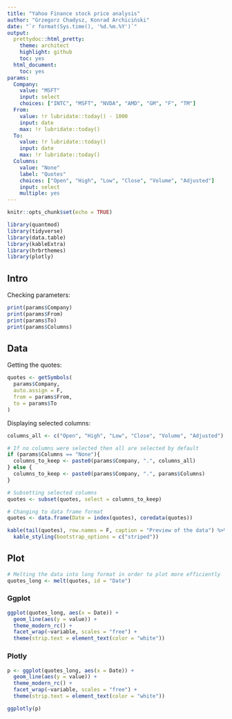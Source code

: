 ```yaml
---
title: "Yahoo Finance stock price analysis"
author: "Grzegorz Chadysz, Konrad Archiciński"
date: "`r format(Sys.time(), '%d.%m.%Y')`"
output:
  prettydoc::html_pretty:
    theme: architect
    highlight: github
    toc: yes
  html_document:
    toc: yes
params:
  Company:
    value: "MSFT"
    input: select
    choices: ["INTC", "MSFT", "NVDA", "AMD", "GM", "F", "TM"]
  From: 
    value: !r lubridate::today() - 1000
    input: date
    max: !r lubridate::today()
  To:
    value: !r lubridate::today()
    input: date
    max: !r lubridate::today()
  Columns: 
    value: "None"
    label: "Quotes"
    choices: ["Open", "High", "Low", "Close", "Volume", "Adjusted"]
    input: select
    multiple: yes
---
```


```r
knitr::opts_chunk$set(echo = TRUE)
```

```r
library(quantmod)
library(tidyverse)
library(data.table)
library(kableExtra)
library(hrbrthemes)
library(plotly)
```

## Intro

Checking parameters:

```r
print(params$Company)
print(params$From)
print(params$To)
print(params$Columns)
```

## Data

Getting the quotes:

```r
quotes <- getSymbols(
  params$Company,
  auto.assign = F,
  from = params$From,
  to = params$To
)
```

Displaying selected columns:

```r
columns_all <- c("Open", "High", "Low", "Close", "Volume", "Adjusted")

# If no columns were selected then all are selected by default
if (params$Columns == "None"){
  columns_to_keep <- paste0(params$Company, ".", columns_all)
} else {
  columns_to_keep <- paste0(params$Company, ".", params$Columns)
}

# Subsetting selected columns
quotes <- subset(quotes, select = columns_to_keep)

# Changing to data frame format
quotes <- data.frame(Date = index(quotes), coredata(quotes))

kable(tail(quotes), row.names = F, caption = "Preview of the data") %>%
  kable_styling(bootstrap_options = c("striped"))
```

## Plot

```r
# Melting the data into long format in order to plot more efficiently
quotes_long <- melt(quotes, id = "Date")
```

### Ggplot

```r
ggplot(quotes_long, aes(x = Date)) +
  geom_line(aes(y = value)) +
  theme_modern_rc() +
  facet_wrap(~variable, scales = "free") +
  theme(strip.text = element_text(color = "white")) 
```

### Plotly

```r
p <- ggplot(quotes_long, aes(x = Date)) +
  geom_line(aes(y = value)) +
  theme_modern_rc() +
  facet_wrap(~variable, scales = "free") +
  theme(strip.text = element_text(color = "white")) 

ggplotly(p)
```

